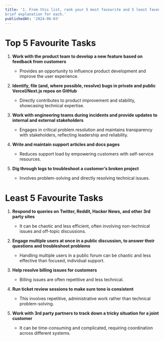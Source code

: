 ```yaml
---
title: '1. From this list, rank your 5 most favourite and 5 least favourite support tasks. Provide a
brief explanation for each.'
publishedAt: '2024-06-03'
---
```


# Top 5 Favourite Tasks

1. **Work with the product team to develop a new feature based on feedback from customers**
   - Provides an opportunity to influence product development and improve the user experience.

2. **Identify, file (and, where possible, resolve) bugs in private and public Vercel/Next.js repos on GitHub**
   - Directly contributes to product improvement and stability, showcasing technical expertise.

3. **Work with engineering teams during incidents and provide updates to internal and external stakeholders**
   - Engages in critical problem resolution and maintains transparency with stakeholders, reflecting leadership and reliability.

4. **Write and maintain support articles and docs pages**
   - Reduces support load by empowering customers with self-service resources.

5. **Dig through logs to troubleshoot a customer’s broken project**
   - Involves problem-solving and directly resolving technical issues.

# Least 5 Favourite Tasks

1. **Respond to queries on Twitter, Reddit, Hacker News, and other 3rd party sites**
   - It can be chaotic and less efficient, often involving non-technical issues and off-topic discussions.

2. **Engage multiple users at once in a public discussion, to answer their questions and troubleshoot problems**
   - Handling multiple users in a public forum can be chaotic and less effective than focused, individual support.

3. **Help resolve billing issues for customers**
   - Billing issues are often repetitive and less technical.

4. **Run ticket review sessions to make sure tone is consistent**
   - This involves repetitive, administrative work rather than technical problem-solving.

5. **Work with 3rd party partners to track down a tricky situation for a joint customer**
   - It can be time-consuming and complicated, requiring coordination across different systems.
